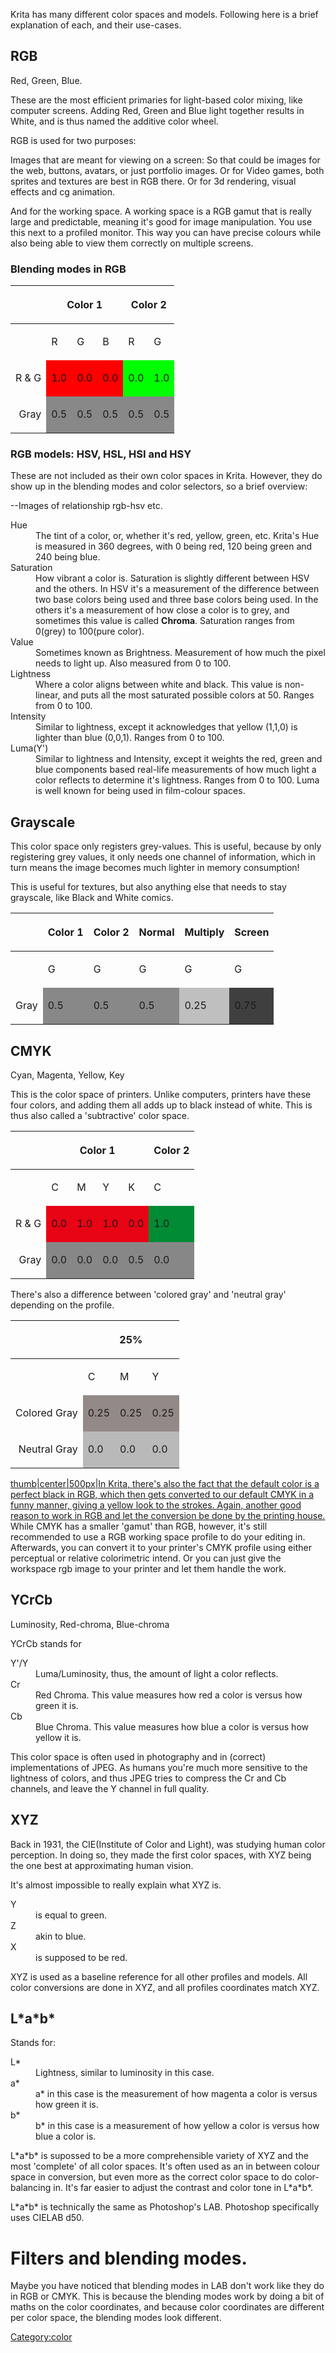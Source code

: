Krita has many different color spaces and models. Following here is a brief explanation of each, and their use-cases.

==RGB==
Red, Green, Blue.

These are the most efficient primaries for light-based color mixing, like computer screens. Adding Red, Green and Blue light together results in White, and is thus named the additive color wheel.

RGB is used for two purposes:

Images that are meant for viewing on a screen:
So that could be images for the web, buttons, avatars, or just portfolio images.
Or for Video games, both sprites and textures are best in RGB there.
Or for 3d rendering, visual effects and cg animation.

And for the working space. A working space is a RGB gamut that is really large and predictable, meaning it's good for image manipulation. You use this next to a profiled monitor. This way you can have precise colours while also being able to view them correctly on multiple screens.

===Blending modes in RGB===

{| style="font-family:mono;" cellpadding="5"
!  
! colspan="3" | Color 1
! colspan="3" | Color 2
! colspan="3" | Normal
! colspan="3" | Multiply
! colspan="3" | Screen
|- style="text-align:center;"
| 
|R
|G
|B
|R
|G
|B
|R
|G
|B
|R
|G
|B
|R
|G
|B
|- 
|style="text-align:right;"|R &amp; G
| style="background-color:#ff0000;"|1.0
| style="background-color:#ff0000;"|0.0
| style="background-color:#ff0000;"|0.0
| style="background-color:#00ff00;"|0.0
| style="background-color:#00ff00;"|1.0
| style="background-color:#00ff00;"|0.0
| style="background-color:#888800;"|0.5
| style="background-color:#888800;"|0.5
| style="background-color:#888800;"|0.5
| style="background-color:#000000;"|0.0
| style="background-color:#000000;"|0.0
| style="background-color:#000000;"|0.0
| style="background-color:#ffff00;"|1.0
| style="background-color:#ffff00;"|1.0
| style="background-color:#ffff00;"|0.0
|-
|style="text-align:right;"|Gray
| style="background-color:#888888;"|0.5
| style="background-color:#888888;"|0.5
| style="background-color:#888888;"|0.5
| style="background-color:#888888;"|0.5
| style="background-color:#888888;"|0.5
| style="background-color:#888888;"|0.5
| style="background-color:#888888;"|0.5
| style="background-color:#888888;"|0.5
| style="background-color:#888888;"|0.5
| style="background-color:#BFBFBF;"|0.25
| style="background-color:#BFBFBF;"|0.25
| style="background-color:#BFBFBF;"|0.25
| style="background-color:#3F3F3F;"|0.75
| style="background-color:#3F3F3F;"|0.75
| style="background-color:#3F3F3F;"|0.75
|}


===RGB models: HSV, HSL, HSI and HSY===
These are not included as their own color spaces in Krita. However, they do show up in the blending modes and color selectors, so a brief overview:

--Images of relationship rgb-hsv etc.

;Hue
:The tint of a color, or, whether it's red, yellow, green, etc. Krita's Hue is measured in 360 degrees, with 0 being red, 120 being green and 240 being blue.
;Saturation
:How vibrant a color is. Saturation is slightly different between HSV and the others. In HSV it's a measurement of the difference between two base colors being used and three base colors being used. In the others it's a measurement of how close a color is to grey, and sometimes this value is called '''Chroma'''. Saturation ranges from 0(grey) to 100(pure color).
;Value
:Sometimes known as Brightness. Measurement of how much the pixel needs to light up. Also measured from 0 to 100.
;Lightness
:Where a color aligns between white and black. This value is non-linear, and puts all the most saturated possible colors at 50. Ranges from 0 to 100.
;Intensity
:Similar to lightness, except it acknowledges that yellow (1,1,0) is lighter than blue (0,0,1). Ranges from 0 to 100.
;Luma(Y')
:Similar to lightness and Intensity, except it weights the red, green and blue components based real-life measurements of how much light a color reflects to determine it's lightness. Ranges from 0 to 100. Luma is well known for being used in film-colour spaces.

==Grayscale==
This color space only registers grey-values.
This is useful, because by only registering grey values, it only needs one channel of information, which in turn means the image becomes much lighter in memory consumption!

This is useful for textures, but also anything else that needs to stay grayscale, like Black and White comics.
{| style="font-family:mono;" cellpadding="5"
!  
! colspan="1" | Color 1
! colspan="1" | Color 2
! colspan="1" | Normal
! colspan="1" | Multiply
! colspan="1" | Screen
|- style="text-align:center;"
| 
|G
|G
|G
|G
|G
|-
|style="text-align:right;"|Gray
| style="background-color:#888888;"|0.5
| style="background-color:#888888;"|0.5
| style="background-color:#888888;"|0.5
| style="background-color:#BFBFBF;"|0.25
| style="background-color:#3F3F3F;"|0.75
|}

==CMYK==
Cyan, Magenta, Yellow, Key

This is the color space of printers. Unlike computers, printers have these four colors, and adding them all adds up to black instead of white. This is thus also called a 'subtractive' color space.

{| style="font-family:mono;" cellpadding="5"
!  
! colspan="4" | Color 1
! colspan="4" | Color 2
! colspan="4" | Normal
! colspan="4" | Multiply
! colspan="4" | Screen
|- style="text-align:center;"
| 
|C
|M
|Y
|K
|C
|M
|Y
|K
|C
|M
|Y
|K
|C
|M
|Y
|K
|C
|M
|Y
|K
|- 
|style="text-align:right;"|R &amp; G
| style="background-color:#e80315;"|0.0
| style="background-color:#e80315;"|1.0
| style="background-color:#e80315;"|1.0
| style="background-color:#e80315;"|0.0
| style="background-color:#008b34;"|1.0
| style="background-color:#008b34;"|0.0
| style="background-color:#008b34;"|1.0
| style="background-color:#008b34;"|0.0
| style="background-color:#876f23;"|0.5
| style="background-color:#876f23;"|0.5
| style="background-color:#876f23;"|1.0
| style="background-color:#876f23;"|0.0
| style="background-color:#bca10b;"|0.25
| style="background-color:#bca10b;"|0.25
| style="background-color:#bca10b;"|1.0
| style="background-color:#bca10b;"|0.0
| style="background-color:#514490;"|0.75
| style="background-color:#514490;"|0.75
| style="background-color:#514490;"|1.0
| style="background-color:#514490;"|0.0
|-
|style="text-align:right;"|Gray
| style="background-color:#888788;"|0.0
| style="background-color:#888788;"|0.0
| style="background-color:#888788;"|0.0
| style="background-color:#888788;"|0.5
| style="background-color:#888788;"|0.0
| style="background-color:#888788;"|0.0
| style="background-color:#888788;"|0.0
| style="background-color:#888788;"|0.5
| style="background-color:#888788;"|0.0
| style="background-color:#888788;"|0.0
| style="background-color:#888788;"|0.0
| style="background-color:#888788;"|0.5
| style="background-color:#bab9b9;"|0.0
| style="background-color:#bab9b9;"|0.0
| style="background-color:#bab9b9;"|0.0
| style="background-color:#bab9b9;"|0.25
| style="background-color:#514f51;"|0.0
| style="background-color:#514f51;"|0.0
| style="background-color:#514f51;"|0.0
| style="background-color:#514f51;"|0.75
|}

There's also a difference between 'colored gray' and 'neutral gray' depending on the profile.
{| style="font-family:mono;" cellpadding="5"
!  
! colspan="4" | 25%
! colspan="4" | 50%
! colspan="4" | 75%
|- style="text-align:center;"
| 
|C
|M
|Y
|K
|C
|M
|Y
|K
|C
|M
|Y
|K
|-
|style="text-align:right;"|Colored Gray
| style="background-color:#938a88;"|0.25
| style="background-color:#938a88;"|0.25
| style="background-color:#938a88;"|0.25
| style="background-color:#938a88;"|0.25
| style="background-color:#53494a;"|0.5
| style="background-color:#53494a;"|0.5
| style="background-color:#53494a;"|0.5
| style="background-color:#53494a;"|0.5
| style="background-color:#201722;"|0.75
| style="background-color:#201722;"|0.75
| style="background-color:#201722;"|0.75
| style="background-color:#201722;"|0.75
|-
|style="text-align:right;"|Neutral Gray
| style="background-color:#bab9b9;"|0.0
| style="background-color:#bab9b9;"|0.0
| style="background-color:#bab9b9;"|0.0
| style="background-color:#bab9b9;"|0.25
| style="background-color:#888788;"|0.0
| style="background-color:#888788;"|0.0
| style="background-color:#888788;"|0.0
| style="background-color:#888788;"|0.5
| style="background-color:#514f51;"|0.0
| style="background-color:#514f51;"|0.0
| style="background-color:#514f51;"|0.0
| style="background-color:#514f51;"|0.75
|}

[[ File:Cmyk black differences.png |thumb|center|500px|In Krita, there's also the fact that the default color is a perfect black in RGB, which then gets converted to our default CMYK in a funny manner, giving a yellow look to the strokes. Again, another good reason to work in RGB and let the conversion be done by the printing house.]]
While CMYK has a smaller 'gamut' than RGB, however, it's still recommended to use a RGB working space profile to do your editing in. Afterwards, you can convert it to your printer's CMYK profile using either perceptual or relative colorimetric intend.
Or you can just give the workspace rgb image to your printer and let them handle the work.

==YCrCb== 
Luminosity, Red-chroma, Blue-chroma

YCrCb stands for

;Y'/Y
:Luma/Luminosity, thus, the amount of light a color reflects.
;Cr
:Red Chroma. This value measures how red a color is versus how green it is.
;Cb
:Blue Chroma. This value measures how blue a color is versus how yellow it is.

This color space is often used in photography and in (correct) implementations of JPEG. As humans you're much more sensitive to the lightness of colors, and thus JPEG tries to compress the Cr and Cb channels, and leave the Y channel in full quality.

{{Warning|Krita doesn't bundle a ICC profile for YCrCb on the basis of there being no open source ICC profiles for this color space. It's unusable without one, and also probably very untested.}}

==XYZ==

Back in 1931, the CIE(Institute of Color and Light), was studying human color perception.
In doing so, they made the first color spaces, with XYZ being the one best at approximating human vision.

It's almost impossible to really explain what XYZ is.

;Y
:is equal to green.
;Z
:akin to blue.
;X
:is supposed to be red.

XYZ is used as a baseline reference for all other profiles and models. All color conversions are done in XYZ, and all profiles coordinates match XYZ.

==L*a*b*==
Stands for:

;L*
:Lightness, similar to luminosity in this case.
;a*
:a* in this case is the measurement of how magenta a color is versus how green it is.
;b*
:b* in this case is a measurement of how yellow a color is versus how blue a color is.

L*a*b* is supossed to be a more comprehensible variety of XYZ and the most 'complete' of all color spaces. It's often used as an in between colour space in conversion, but even more as the correct color space to do color-balancing in. It's far easier to adjust the contrast and color tone in L*a*b*.

L*a*b* is technically the same as Photoshop's LAB. Photoshop specifically uses CIELAB d50.

=Filters and blending modes.=
Maybe you have noticed that blending modes in LAB don't work like they do in RGB or CMYK. This is because the blending modes work by doing a bit of maths on the color coordinates, and because color coordinates are different per color space, the blending modes look different.

[[Category:color]]
